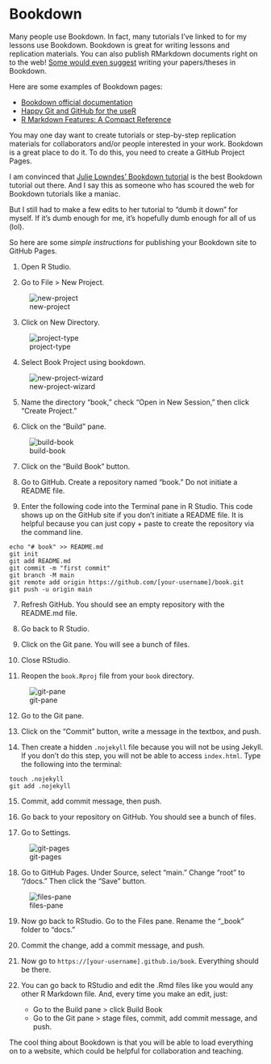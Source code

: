 # Bookdown

Many people use Bookdown. In fact, many tutorials I've linked to for my lessons use Bookdown. Bookdown is great for writing lessons and replication materials. You can also publish RMarkdown documents right on to the web! [Some would even suggest](https://www.eddjberry.com/post/writing-your-thesis-with-bookdown/) writing your papers/theses in Bookdown.

Here are some examples of Bookdown pages:

- [Bookdown official documentation](https://bookdown.org/yihui/bookdown/)
- [Happy Git and GitHub for the useR](https://happygitwithr.com/)
- [R Markdown Features: A Compact Reference](https://yongfu.name/Rmd_ref/)

You may one day want to create tutorials or step-by-step replication materials for collaborators and/or people interested in your work. Bookdown is a great place to do it. To do this, you need to create a GitHub Project Pages.

I am convinced that [Julie Lowndes' Bookdown tutorial](https://jules32.github.io/bookdown-tutorial/setup.html) is the best Bookdown tutorial out there. And I say this as someone who has scoured the web for Bookdown tutorials like a maniac.

But I still had to make a few edits to her tutorial to "dumb it down" for myself. If it's dumb enough for me, it's hopefully dumb enough for all of us (lol).

So here are some *simple instructions* for publishing your Bookdown site to GitHub Pages.

1. Open R Studio.

2. Go to File > New Project.

![new-project](https://marcyshieh.github.io/ps811/lecture11-img/new-project.png)

3. Click on New Directory.

![project-type](https://marcyshieh.github.io/ps811/lecture11-img/project-type.png)

4. Select Book Project using bookdown.

![new-project-wizard](https://marcyshieh.github.io/ps811/lecture11-img/new-project-wizard.png)

5. Name the directory "book," check "Open in New Session," then click "Create Project."

6. Click on the "Build" pane.

![build-book](https://marcyshieh.github.io/ps811/lecture11-img/build-book.png)

7. Click on the "Build Book" button.

8. Go to GitHub. Create a repository named "book." Do not initiate a README file.

9. Enter the following code into the Terminal pane in R Studio. This code shows up on the GitHub site if you don't initiate a README file. It is helpful because you can just copy + paste to create the repository via the command line.

```
echo "# book" >> README.md
git init
git add README.md
git commit -m "first commit"
git branch -M main
git remote add origin https://github.com/[your-username]/book.git
git push -u origin main
```

7. Refresh GitHub. You should see an empty repository with the README.md file.

8. Go back to R Studio.

9. Click on the Git pane. You will see a bunch of files.

10. Close RStudio.

11. Reopen the `book.Rproj` file from your `book` directory.

![git-pane](https://marcyshieh.github.io/ps811/lecture11-img/git-pane.png)

12. Go to the Git pane.

13. Click on the "Commit" button, write a message in the textbox, and push.

14. Then create a hidden `.nojekyll` file because you will not be using Jekyll. If you don't do this step, you will not be able to access `index.html`. Type the following into the terminal:

```
touch .nojekyll
git add .nojekyll
```

15. Commit, add commit message, then push.

16. Go back to your repository on GitHub. You should see a bunch of files.

17. Go to Settings.

![git-pages](https://marcyshieh.github.io/ps811/lecture11-img/git-pages.png)

18. Go to GitHub Pages. Under Source, select "main." Change "root" to "/docs." Then click the "Save" button.

![files-pane](https://marcyshieh.github.io/ps811/lecture11-img/files-pane.png)

19. Now go back to RStudio. Go to the Files pane. Rename the "_book" folder to "docs."

20. Commit the change, add a commit message, and push.

21. Now go to `https://[your-username].github.io/book`. Everything should be there.

22. You can go back to RStudio and edit the .Rmd files like you would any other R Markdown file. And, every time you make an edit, just:

    + Go to the Build pane > click Build Book
    + Go to the Git pane > stage files, commit, add commit message, and push.
    
The cool thing about Bookdown is that you will be able to load everything on to a website, which could be helpful for collaboration and teaching.